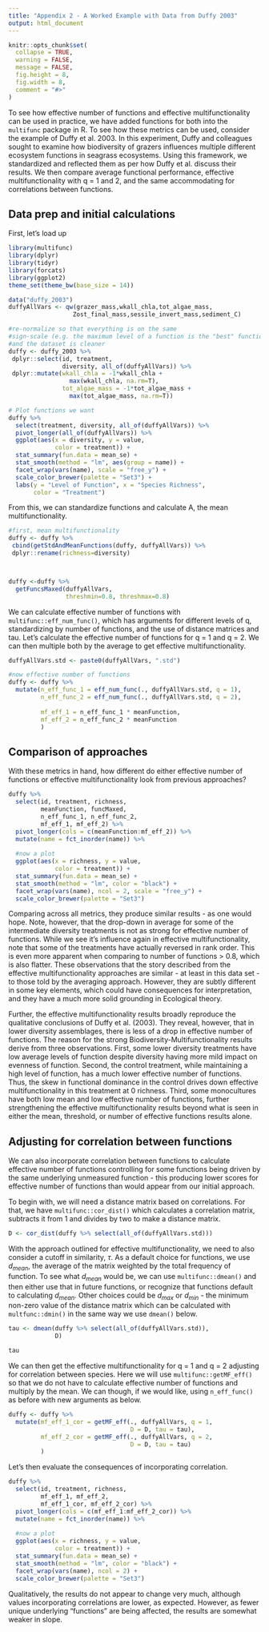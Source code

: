 ```yaml
---
title: "Appendix 2 - A Worked Example with Data from Duffy 2003"
output: html_document
---
```


```r
knitr::opts_chunk$set(
  collapse = TRUE,
  warning = FALSE,
  message = FALSE,
  fig.height = 8,
  fig.width = 8,
  comment = "#>"
)
```

To see how effective number of functions and effective multifunctionality can be used in practice, we have added functions for both into the `multifunc` package in R. To see how these metrics can be used, consider the example of Duffy et al. 2003. In this experiment, Duffy and colleagues sought to examine how biodiversity of grazers influences multiple different ecosystem functions in seagrass ecosystems. Using this framework, we standardized and reflected them as per how Duffy et al. discuss their results. We then compare average functional performance, effective multifunctionality with q = 1 and 2, and the same accommodating for correlations between functions.


## Data prep and initial calculations

First, let's load up 

```r

library(multifunc)
library(dplyr)
library(tidyr)
library(forcats)
library(ggplot2)
theme_set(theme_bw(base_size = 14))

data("duffy_2003")
duffyAllVars <- qw(grazer_mass,wkall_chla,tot_algae_mass,
                  Zost_final_mass,sessile_invert_mass,sediment_C)

#re-normalize so that everything is on the same 
#sign-scale (e.g. the maximum level of a function is the "best" function)
#and the dataset is cleaner
duffy <- duffy_2003 %>%
 dplyr::select(id, treatment, 
               diversity, all_of(duffyAllVars)) %>%
 dplyr::mutate(wkall_chla = -1*wkall_chla + 
                 max(wkall_chla, na.rm=T),
               tot_algae_mass = -1*tot_algae_mass + 
                 max(tot_algae_mass, na.rm=T)) 

# Plot functions we want
duffy %>% 
  select(treatment, diversity, all_of(duffyAllVars)) %>%
  pivot_longer(all_of(duffyAllVars)) %>%
  ggplot(aes(x = diversity, y = value, 
             color = treatment)) +
  stat_summary(fun.data = mean_se) +
  stat_smooth(method = "lm", aes(group = name)) +
  facet_wrap(vars(name), scale = "free_y") +
  scale_color_brewer(palette = "Set3") +
  labs(y = "Level of Function", x = "Species Richness",
       color = "Treatment")
```

From this, we can standardize functions and calculate A, the mean multifunctionality.

```r
#first, mean multifunctionality
duffy <- duffy %>%
 cbind(getStdAndMeanFunctions(duffy, duffyAllVars)) %>%
 dplyr::rename(richness=diversity)



duffy <-duffy %>%
  getFuncsMaxed(duffyAllVars,
                threshmin=0.8, threshmax=0.8)
```

We can calculate effective number of functions with `multifunc::eff_num_func()`, which has arguments for different levels of q, standardizing by number of functions, and the use of distance matrices and tau. Let's calculate the effective number of functions for q = 1 and q = 2. We can then multiple both by the average to get effective multifunctionality.

```r
duffyAllVars.std <- paste0(duffyAllVars, ".std")

#now effective number of functions
duffy <- duffy %>%
  mutate(n_eff_func_1 = eff_num_func(., duffyAllVars.std, q = 1),
         n_eff_func_2 = eff_num_func(., duffyAllVars.std, q = 2),
         
         mf_eff_1 = n_eff_func_1 * meanFunction,
         mf_eff_2 = n_eff_func_2 * meanFunction
         )
```

## Comparison of approaches

With these metrics in hand, how different do either effective number of functions or effective multifunctionality look from previous approaches? 

```r
duffy %>%
  select(id, treatment, richness,
         meanFunction, funcMaxed,
         n_eff_func_1, n_eff_func_2,
         mf_eff_1, mf_eff_2) %>%
  pivot_longer(cols = c(meanFunction:mf_eff_2)) %>%
  mutate(name = fct_inorder(name)) %>%
  
  #now a plot
  ggplot(aes(x = richness, y = value,
             color = treatment)) +
  stat_summary(fun.data = mean_se) +
  stat_smooth(method = "lm", color = "black") +
  facet_wrap(vars(name), ncol = 2, scale = "free_y") +
  scale_color_brewer(palette = "Set3") 
```

Comparing across all metrics, they produce similar results - as one would hope. Note, however, that the drop-down in average for some of the intermediate diversity treatments is not as strong for effective number of functions. While we see it's influence again in effective multifunctionality, note that some of the treatments have actually reversed in rank order. This is even more apparent when comparing to number of functions > 0.8, which is also flatter. These observations that the story described from the effective multifunctionality approaches are similar - at least in this data set - to those told by the averaging approach. However, they are subtly different in some key elements, which could have consequences for interpretation, and they have a much more solid grounding in Ecological theory.

Further, the effective multifunctionality results broadly reproduce the qualitative conclusions of Duffy et al. (2003). They reveal, however, that in lower diversity assemblages, there is less of a drop in effective number of functions. The reason for the strong Biodiversity-Multifunctionality results derive from three observations. First,  some lower diversity treatments have low average levels of function despite diversity having more mild impact on evenness of function. Second, the control treatment, while maintaining a high level of function, has a much lower effective number of functions. Thus, the skew in functional dominance in the control drives down effective multifunctionality in this treatment at 0 richness. Third, some monocultures have both low mean and low effective number of functions, further strengthening the effective multifunctionality results beyond what is seen in either the mean, threshold, or number of effective functions results alone.


## Adjusting for correlation between functions

We can also incorporate correlation between functions to calculate effective number of functions controlling for some functions being driven by the same underlying unmeasured function - this producing lower scores for effective number of functions than would appear from our initial approach.


To begin with, we will need a distance matrix based on correlations. For that, we have `multifunc::cor_dist()` which calculates a correlation matrix, subtracts it from 1 and divides by two to make a distance matrix.

```r
D <- cor_dist(duffy %>% select(all_of(duffyAllVars.std)))
```

With the approach outlined for effective multifunctionality, we need to also consider a cutoff in similarity, $\tau$. As a default choice for functions, we use $d_{mean}$, the average of the matrix weighted by the total frequency of function. To see what $d_{mean}$ would be, we can use `multifunc::dmean()` and then either use that in future functions, or recognize that functions default to calculating $d_{mean}$. Other choices could be $d_{max}$ or $d_{min}$ - the minimum non-zero value of the distance matrix which can be calculated with `multfunc::dmin()` in the same way we use `dmean()` below.

```r
tau <- dmean(duffy %>% select(all_of(duffyAllVars.std)),
             D)

tau
```

We can then get the effective multifunctionality for q = 1 and q = 2 adjusting for correlation between species. Here we will use `multifunc::getMF_eff()` so that we do not have to calculate effective number of functions and multiply by the mean. We can though, if we would like, using `n_eff_func()` as before with new arguments as below.

```r
duffy <- duffy %>%
  mutate(mf_eff_1_cor = getMF_eff(., duffyAllVars, q = 1, 
                                  D = D, tau = tau),
         mf_eff_2_cor = getMF_eff(., duffyAllVars, q = 2,
                                  D = D, tau = tau)
         )
```

Let's then evaluate the consequences of incorporating correlation.

```r
duffy %>%
  select(id, treatment, richness,
         mf_eff_1, mf_eff_2,
         mf_eff_1_cor, mf_eff_2_cor) %>%
  pivot_longer(cols = c(mf_eff_1:mf_eff_2_cor)) %>%
  mutate(name = fct_inorder(name)) %>%
  
  #now a plot
  ggplot(aes(x = richness, y = value,
             color = treatment)) +
  stat_summary(fun.data = mean_se) +
  stat_smooth(method = "lm", color = "black") +
  facet_wrap(vars(name), ncol = 2) +
  scale_color_brewer(palette = "Set3") 

```

Qualitatively, the results do not appear to change very much, although values incorporating correlations are lower, as expected. However, as fewer unique underlying "functions" are being affected, the results are somewhat weaker in slope.